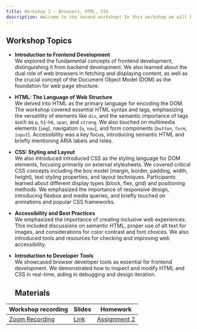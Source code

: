 ```yaml
---
title: Workshop 2 - Browsers, HTML, CSS
description: Welcome to the second workshop! In this workshop we will be going over the role and functions of browsers for rendering of the 'frontend' of web applications. We will also be going over the fundamentals and basics of writing a static webpage using HTML/CSS
---
```


## Workshop Topics

- **Introduction to Frontend Development**  
  We explored the fundamental concepts of frontend development, distinguishing it from backend development. We also learned about the dual role of web browsers in fetching and displaying content, as well as the crucial concept of the Document Object Model (DOM) as the foundation for web page structure.

- **HTML: The Language of Web Structure**  
  We delved into HTML as the primary language for encoding the DOM. The workshop covered essential HTML syntax and tags, emphasizing the versatility of elements like `div`, and the semantic importance of tags such as `p`, `h1`-`h6`, `span`, and `strong`. We also touched on multimedia elements (`img`), navigation (`a`, `nav`), and form components (`button`, `form`, `input`). Accessibility was a key focus, introducing semantic HTML and briefly mentioning ARIA labels and roles.

- **CSS: Styling and Layout**  
  We also introduced introduced CSS as the styling language for DOM elements, focusing primarily on external stylesheets. We covered critical CSS concepts including the box model (margin, border, padding, width, height), text styling properties, and layout techniques. Participants learned about different display types (block, flex, grid) and positioning methods. We emphasized the importance of responsive design, introducing flexbox and media queries, and briefly touched on animations and popular CSS frameworks.

- **Accessibility and Best Practices**  
  We emphasized the importance of creating inclusive web experiences. This included discussions on semantic HTML, proper use of alt text for images, and considerations for color contrast and font choices. We also introduced tools and resources for checking and improving web accessibility.

- **Introduction to Developer Tools**  
  We showcased browser developer tools as essential for frontend development. We demonstrated how to inspect and modify HTML and CSS in real-time, aiding in debugging and design iteration.

  ## Materials

| Workshop recording                                                                                                                                                                              | Slides                                                                                                       | Homework                                          |
| ----------------------------------------------------------------------------------------------------------------------------------------------------------------------------------------------- | ------------------------------------------------------------------------------------------------------------ | ------------------------------------------------- |
| [Zoom Recording](https://northwestern.zoom.us/rec/play/I05_6dFPU6LP4m8VPFfboT8UcB89O8GQnncOjBgJ4xzWx25DnHW4WW7vU-Ea4Dwuiib2vara4HBoJsL2.LMmtlILNj2mfejZ6?autoplay=true&startTime=1728604522000) | [Link](https://docs.google.com/presentation/d/1nA4dMH95U1FvJzqWVYIhUXJE4XEKENCvXPygfmHlQPU/edit?usp=sharing) | [Assignment 2](/content/assignments/assignment-2) |
